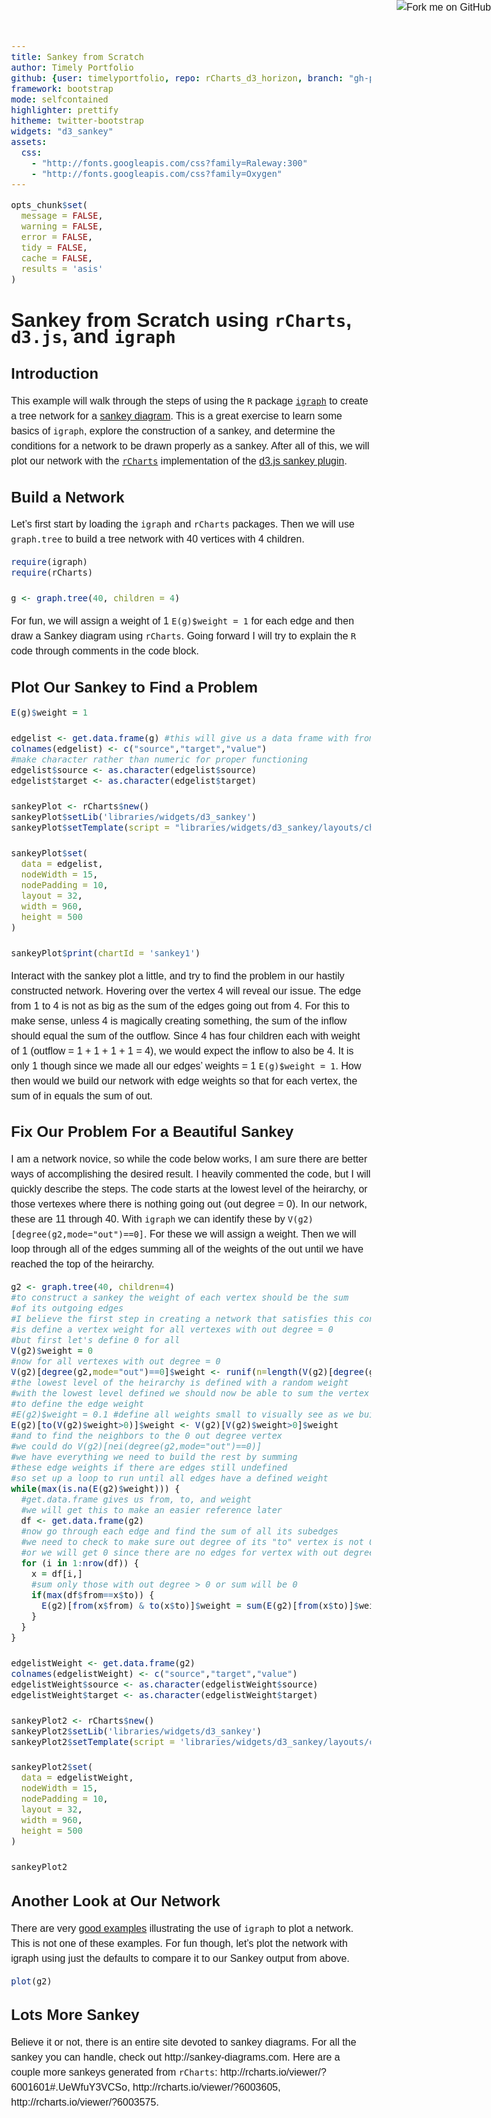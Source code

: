 ```yaml
---
title: Sankey from Scratch
author: Timely Portfolio
github: {user: timelyportfolio, repo: rCharts_d3_horizon, branch: "gh-pages"}
framework: bootstrap
mode: selfcontained
highlighter: prettify
hitheme: twitter-bootstrap
widgets: "d3_sankey"
assets:
  css:
    - "http://fonts.googleapis.com/css?family=Raleway:300"
    - "http://fonts.googleapis.com/css?family=Oxygen"
---
```


<style>
.container { width: 1000px; }

body{
  font-family: 'Oxygen', sans-serif;
  font-size: 16px;
  line-height: 24px;
}

h1,h2,h3,h4 {
  font-family: 'Raleway', sans-serif;
}

h3 {
  background-color: #D4DAEC;
  text-indent: 100px; 
}

h4 {
  text-indent: 100px;
}
</style>

<a href="https://github.com/timelyportfolio/rCharts_d3_sankey"><img style="position: absolute; top: 0; right: 0; border: 0;" src="https://s3.amazonaws.com/github/ribbons/forkme_right_darkblue_121621.png" alt="Fork me on GitHub"></a>

```r
opts_chunk$set(
  message = FALSE,
  warning = FALSE,
  error = FALSE,
  tidy = FALSE,
  cache = FALSE,
  results = 'asis'
)
```
# Sankey from Scratch using `rCharts`, `d3.js`, and `igraph`

## Introduction

This example will walk through the steps of using the `R` package [`igraph`](http://igraph.sourceforge.net/) to create a tree network for a [sankey diagram](http://econ.st/JwNX8s).  This is a great exercise to learn some basics of `igraph`, explore the construction of a sankey, and determine the conditions for a network to be drawn properly as a sankey. After all of this, we will plot our network with the [`rCharts`](http://rcharts.io/site) implementation of the [d3.js sankey plugin](https://github.com/d3/d3-plugins/blob/master/sankey/sankey.js).


## Build a Network
Let's first start by loading the `igraph` and `rCharts` packages.  Then we will use `graph.tree` to build a tree network with 40 vertices with 4 children.
```r
require(igraph)
require(rCharts)

g <- graph.tree(40, children = 4)
```
For fun, we will assign a weight of 1 `E(g)$weight = 1` for each edge and then draw a Sankey diagram using `rCharts`.  Going forward I will try to explain the `R` code through comments in the code block.

## Plot Our Sankey to Find a Problem
```r
E(g)$weight = 1

edgelist <- get.data.frame(g) #this will give us a data frame with from,to,weight
colnames(edgelist) <- c("source","target","value")
#make character rather than numeric for proper functioning
edgelist$source <- as.character(edgelist$source)
edgelist$target <- as.character(edgelist$target)

sankeyPlot <- rCharts$new()
sankeyPlot$setLib('libraries/widgets/d3_sankey')
sankeyPlot$setTemplate(script = "libraries/widgets/d3_sankey/layouts/chart.html")

sankeyPlot$set(
  data = edgelist,
  nodeWidth = 15,
  nodePadding = 10,
  layout = 32,
  width = 960,
  height = 500
)

sankeyPlot$print(chartId = 'sankey1')
```

Interact with the sankey plot a little, and try to find the problem in our hastily constructed network.  Hovering over the vertex 4 will reveal our issue.  The edge from 1 to 4 is not as big as the sum of the edges going out from 4.  For this to make sense, unless 4 is magically creating something, the sum of the inflow should equal the sum of the outflow.  Since 4 has four children each with weight of 1 (outflow = 1 + 1 + 1 + 1 = 4), we would expect the inflow to also be 4.  It is only 1 though since we made all our edges' weights = 1 `E(g)$weight = 1`.  How then would we build our network with edge weights so that for each vertex, the sum of in equals the sum of out.


## Fix Our Problem For a Beautiful Sankey
I am a network novice, so while the code below works, I am sure there are better ways of accomplishing the desired result.  I heavily commented the code, but I will quickly describe the steps.  The code starts at the lowest level of the heirarchy, or those vertexes where there is nothing going out (out degree = 0).  In our network, these are 11 through 40.  With `igraph` we can identify these by `V(g2)[degree(g2,mode="out")==0]`.  For these we will assign a weight.  Then we will loop through all of the edges summing all of the weights of the out until we have reached the top of the heirarchy.

```r
g2 <- graph.tree(40, children=4)
#to construct a sankey the weight of each vertex should be the sum
#of its outgoing edges
#I believe the first step in creating a network that satisfies this condition
#is define a vertex weight for all vertexes with out degree = 0
#but first let's define 0 for all
V(g2)$weight = 0
#now for all vertexes with out degree = 0
V(g2)[degree(g2,mode="out")==0]$weight <- runif(n=length(V(g2)[degree(g2,mode="out")==0]),min=0,max=100)
#the lowest level of the heirarchy is defined with a random weight
#with the lowest level defined we should now be able to sum the vertex weights
#to define the edge weight
#E(g2)$weight = 0.1 #define all weights small to visually see as we build sankey
E(g2)[to(V(g2)$weight>0)]$weight <- V(g2)[V(g2)$weight>0]$weight
#and to find the neighbors to the 0 out degree vertex
#we could do V(g2)[nei(degree(g2,mode="out")==0)]
#we have everything we need to build the rest by summing
#these edge weights if there are edges still undefined
#so set up a loop to run until all edges have a defined weight
while(max(is.na(E(g2)$weight))) {
  #get.data.frame gives us from, to, and weight
  #we will get this to make an easier reference later
  df <- get.data.frame(g2)
  #now go through each edge and find the sum of all its subedges
  #we need to check to make sure out degree of its "to" vertex is not 0
  #or we will get 0 since there are no edges for vertex with out degree 0
  for (i in 1:nrow(df)) {
    x = df[i,]
    #sum only those with out degree > 0 or sum will be 0
    if(max(df$from==x$to)) {
      E(g2)[from(x$from) & to(x$to)]$weight = sum(E(g2)[from(x$to)]$weight)
    }
  }
}

edgelistWeight <- get.data.frame(g2)
colnames(edgelistWeight) <- c("source","target","value")
edgelistWeight$source <- as.character(edgelistWeight$source)
edgelistWeight$target <- as.character(edgelistWeight$target)

sankeyPlot2 <- rCharts$new()
sankeyPlot2$setLib('libraries/widgets/d3_sankey')
sankeyPlot2$setTemplate(script = 'libraries/widgets/d3_sankey/layouts/chart.html')

sankeyPlot2$set(
  data = edgelistWeight,
  nodeWidth = 15,
  nodePadding = 10,
  layout = 32,
  width = 960,
  height = 500
)

sankeyPlot2
```

## Another Look at Our Network
There are very [good examples](http://rulesofreason.wordpress.com/tag/plot-igraph/) illustrating the use of `igraph` to plot a network.  This is not one of these examples.  For fun though, let's plot the network with igraph using just the defaults to compare it to our Sankey output from above.

```r
plot(g2)
```

## Lots More Sankey
Believe it or not, there is an entire site devoted to sankey diagrams.  For all the sankey you can handle, check out http://sankey-diagrams.com.  Here are a couple more sankeys generated from `rCharts`:  http://rcharts.io/viewer/?6001601#.UeWfuY3VCSo, http://rcharts.io/viewer/?6003605, http://rcharts.io/viewer/?6003575.